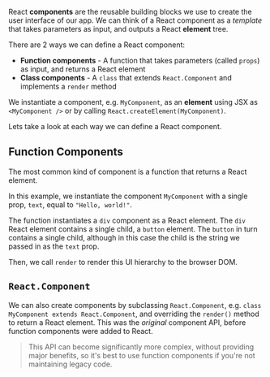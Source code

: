 
React **components** are the reusable building blocks we use to create the user interface of our app. We can think of a React component as a _template_ that takes parameters as input, and outputs a React **element** tree.

There are 2 ways we can define a React component:

- **Function components** - A function that takes parameters (called `props`) as input, and returns a React element
- **Class components** - A `class` that extends `React.Component` and implements a `render` method

We instantiate a component, e.g. `MyComponent`, as an **element** using JSX as `<MyComponent />` or by calling `React.createElement(MyComponent)`.

Lets take a look at each way we can define a React component.

## **Function Components**

The most common kind of component is a function that returns a React element.

<Example code={functionComponent} />

In this example, we instantiate the component `MyComponent` with a single prop, `text`, equal to `"Hello, world!"`.

The function instantiates a `div` component as a React element. The `div` React element contains a single child, a `button` element. The `button` in turn contains a single child, although in this case the child is the string we passed in as the `text` prop.

Then, we call `render` to render this UI hierarchy to the browser DOM.

## **`React.Component`**

We can also create components by subclassing `React.Component`, e.g. `class MyComponent extends React.Component`, and overriding the `render()` method to return a React element. This was the _original_ component API, before function components were added to React.

> This API can become significantly more complex, without providing major benefits, so it's best to use function components if you're not maintaining legacy code.

<Example code={classComponent} />
